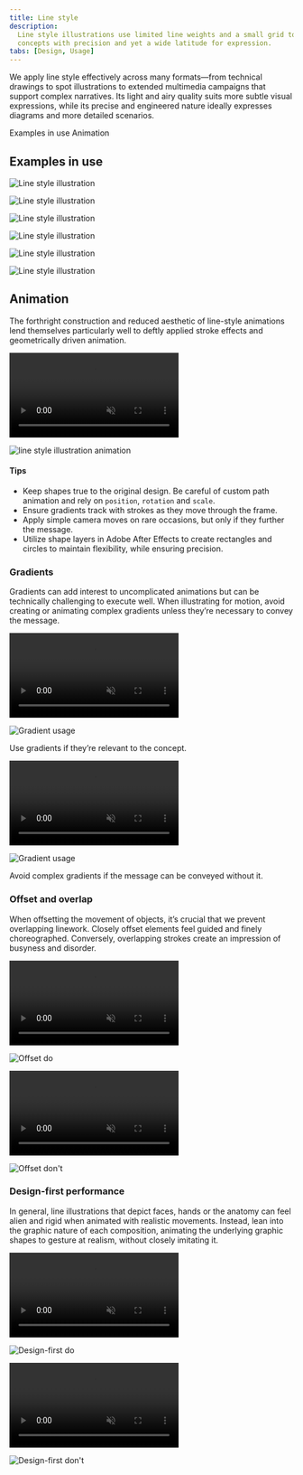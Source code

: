 ```yaml
---
title: Line style
description:
  Line style illustrations use limited line weights and a small grid to convey
  concepts with precision and yet a wide latitude for expression.
tabs: [Design, Usage]
---
```


<PageDescription>

We apply line style effectively across many formats—from technical drawings to
spot illustrations to extended multimedia campaigns that support complex
narratives. Its light and airy quality suits more subtle visual expressions,
while its precise and engineered nature ideally expresses diagrams and more
detailed scenarios.

</PageDescription>

<AnchorLinks>
  <AnchorLink>Examples in use</AnchorLink>
  <AnchorLink>Animation</AnchorLink>
</AnchorLinks>

## Examples in use

<Row className="mock-gallery">

<Column colMd={4} colLg={8}>

![Line style illustration](./images/Usage-ex1.png)

</Column>

<Column colMd={4} colLg={4}>

![Line style illustration](./images/Usage-ex2.png)

</Column>

</Row>

<Row className="mock-gallery">

<Column colMd={4} colLg={4}>

![Line style illustration](./images/Usage-ex3.png)

</Column>

<Column colMd={4} colLg={8}>

![Line style illustration](./images/Usage-ex4.png)

</Column>

</Row>

<Row className="mock-gallery">

<Column colMd={4} colLg={8}>

![Line style illustration](./images/Usage-ex5.png)

</Column>

<Column colMd={4} colLg={4}>

![Line style illustration](./images/Usage-ex7.png)

</Column>

</Row>

## Animation

The forthright construction and reduced aesthetic of line-style animations lend
themselves particularly well to deftly applied stroke effects and geometrically
driven animation.

<GifPlayer className="video-player">

<Video
  autoPlay
  playsInline
  loop="on"
  muted
  src="/videos/illustration/ls-usage-hero.mp4"
/>

![line style illustration animation](../images/ls-usage-hero.png)

</GifPlayer>

#### Tips

- Keep shapes true to the original design. Be careful of custom path animation
  and rely on `position`, `rotation` and `scale`.
- Ensure gradients track with strokes as they move through the frame.
- Apply simple camera moves on rare occasions, but only if they further the
  message.
- Utilize shape layers in Adobe After Effects to create rectangles and circles
  to maintain flexibility, while ensuring precision.

### Gradients

Gradients can add interest to uncomplicated animations but can be technically
challenging to execute well. When illustrating for motion, avoid creating or
animating complex gradients unless they’re necessary to convey the message.

<Row className="mock-gallery">

<Column colMd={4} colLg={4}>

<GifPlayer className="video-player">

<Video
  playsInline
  autoPlay
  loop="on"
  muted
  src="/videos/illustration/ls-gradients-1.mp4"
/>

![Gradient usage](../images/ls-gradients-1.png)

</GifPlayer>

<Caption>Use gradients if they’re relevant to the concept.</Caption>

</Column>

<Column colMd={4} colLg={4}>

<GifPlayer className="video-player">

<Video
  playsInline
  autoPlay
  loop="on"
  muted
  src="/videos/illustration/ls-gradients-2.mp4"
/>

![Gradient usage](../images/ls-gradients-2.png)

</GifPlayer>

<Caption>
  Avoid complex gradients if the message can be conveyed without it.
</Caption>

</Column>

</Row>

### Offset and overlap

When offsetting the movement of objects, it’s crucial that we prevent
overlapping linework. Closely offset elements feel guided and finely
choreographed. Conversely, overlapping strokes create an impression of busyness
and disorder.

<DoDontRow>

<DoDont type="do" caption="Choreographed offsets on each object create visual interest.">
<GifPlayer color="dark" className="video-player">

<Video
  playsInline
  autoPlay
  loop="on"
  muted
  src="/videos/illustration/ls-offset-do.mp4"
/>

![Offset do](../images/ls-offset-do.png)

</GifPlayer>
</DoDont>

<DoDont type="dont" caption="Avoid overlapping objects.">
<GifPlayer color="dark" className="video-player">

<Video
  playsInline
  autoPlay
  loop="on"
  muted
  src="/videos/illustration/ls-offset-dont.mp4"
/>

![Offset don't](../images/ls-offset-dont.png)

</GifPlayer>
</DoDont>
  
</DoDontRow>

### Design-first performance

In general, line illustrations that depict faces, hands or the anatomy can feel
alien and rigid when animated with realistic movements. Instead, lean into the
graphic nature of each composition, animating the underlying graphic shapes to
gesture at realism, without closely imitating it.

<DoDontRow>

<DoDont type="do" caption="Here’s a graphic interpretation of human performance.">
<GifPlayer color="dark" className="video-player">

<Video
  playsInline
  autoPlay
  loop="on"
  muted
  src="/videos/illustration/ls-design-do.mp4"
/>

![Design-first do](../images/ls-design-do.png)

</GifPlayer>
</DoDont>

<DoDont type="dont" caption="Overly fluid performances degrade the design.">
<GifPlayer color="dark" className="video-player">

<Video
  playsInline
  autoPlay
  loop="on"
  muted
  src="/videos/illustration/ls-design-dont.mp4"
/>

![Design-first don't](../images/ls-design-dont.png)

</GifPlayer>
</DoDont>
  
</DoDontRow>
